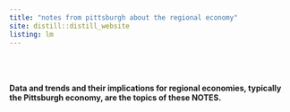 ```yaml
---
title: "notes from pittsburgh about the regional economy"
site: distill::distill_website
listing: lm
---
```



<br><br><br>
**Data and trends and their implications for regional economies, typically the Pittsburgh economy, are the topics of these NOTES.**